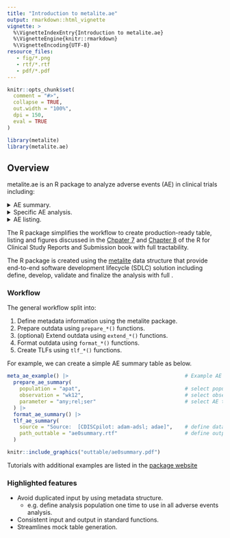 ```yaml
---
title: "Introduction to metalite.ae"
output: rmarkdown::html_vignette
vignette: >
  %\VignetteIndexEntry{Introduction to metalite.ae}
  %\VignetteEngine{knitr::rmarkdown}
  %\VignetteEncoding{UTF-8}
resource_files:
   - fig/*.png
   - rtf/*.rtf
   - pdf/*.pdf
---
```


```r
knitr::opts_chunk$set(
  comment = "#>",
  collapse = TRUE,
  out.width = "100%",
  dpi = 150,
  eval = TRUE
)
```

```r
library(metalite)
library(metalite.ae)
```

## Overview

metalite.ae is an R package to analyze adverse events (AE) in clinical trials including:

<details><summary>AE summary.</summary><img src="https://merck.github.io/metalite.ae/articles/fig/ae0summary.png"></details>
<details><summary>Specific AE analysis.</summary><img src="https://merck.github.io/metalite.ae/articles/fig/ae0specific.png"></details> 
<details><summary>AE listing.</summary><img src="https://merck.github.io/metalite.ae/articles/fig/ae0listing.png"></details>  

The R package simplifies the workflow to create production-ready table, listing and figures discussed in the 
[Chpater 7](https://r4csr.org/aesummary.html) and [Chapter 8](https://r4csr.org/specific-ae.html) of 
the R for Clinical Study Reports and Submission book with full tractability. 

The R package is created using the [metalite](https://merck.github.io/metalite/) data structure 
that provide end-to-end software development lifecycle (SDLC) solution 
including define, develop, validate and finalize the analysis with full .

### Workflow


The general workflow split into:

1. Define metadata information using the metalite package.
1. Prepare outdata using `prepare_*()` functions.
1. (optional) Extend outdata using `extend_*()` functions.
1. Format outdata using `format_*()` functions.
1. Create TLFs using `tlf_*()` functions.

For example, we can create a simple AE summary table as below.

```r
meta_ae_example() |>                                      # Example AE data created using metalite 
  prepare_ae_summary(
    population = "apat",                                  # select population by keywords
    observation = "wk12",                                 # select observation by keywords
    parameter = "any;rel;ser"                             # select AE terms by keywords 
  ) |>
  format_ae_summary() |>                                  
  tlf_ae_summary(
    source = "Source:  [CDISCpilot: adam-adsl; adae]",    # define data source
    path_outtable = "ae0summary.rtf"                      # define output 
  )
```

```r
knitr::include_graphics("outtable/ae0summary.pdf")
```

Tutorials with additional examples are listed in the [package website](https://merck.github.io/metalite.ae/articles/index.html)

### Highlighted features

- Avoid duplicated input by using metadata structure.
  + e.g. define analysis population one time to use in all adverse events analysis.
- Consistent input and output in standard functions.
- Streamlines mock table generation.
